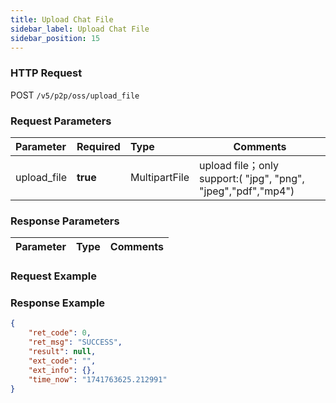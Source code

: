 ```yaml
---
title: Upload Chat File
sidebar_label: Upload Chat File
sidebar_position: 15
---
```


### HTTP Request
POST `/v5/p2p/oss/upload_file`

### Request Parameters
| Parameter | Required | Type | Comments|
|:----- |:-------|:-----|------ |
|upload_file|<b>true</b> |MultipartFile |upload file；only support:( "jpg", "png", "jpeg","pdf","mp4") |


### Response Parameters
| Parameter | Type | Comments|
|:----- |:-----|----- |

### Request Example



### Response Example

```json
{
    "ret_code": 0,
    "ret_msg": "SUCCESS",
    "result": null,
    "ext_code": "",
    "ext_info": {},
    "time_now": "1741763625.212991"
}
```
